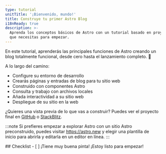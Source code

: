 ```yaml
---
type: tutorial
unitTitle: '¡Bienvenido, mundo!'
title: Construye tu primer Astro Blog
i18nReady: true
description: >-
  Aprenda los conceptos básicos de Astro con un tutorial basado en proyectos. Todos los conocimientos
  que necesitas para empezar.
---
```



<Lede> En este tutorial, aprenderás las principales funciones de Astro creando un blog totalmente funcional, desde cero hasta el lanzamiento completo. 🚀 </Lede>

A lo largo del camino: 
- Configure su entorno de desarrollo 
- Crearás páginas y entradas de blog para tu sitio web
- Construido con componentes Astro
- Consulta y trabajo con archivos locales
- Añada interactividad a su sitio web 
- Despliegue de su sitio en la web

¿Quieres una vista previa de lo que vas a construir? Puedes ver el proyecto final en [GitHub](https://github.com/withastro/blog-tutorial-demo) o [StackBlitz](https://stackblitz.com/github/withastro/blog-tutorial-demo/tree/complete?file=src%2Fpages%2Findex.astro).

:::note
Si prefieres empezar a explorar Astro con un sitio Astro preconstruido, puedes visitar https://astro.new y elegir una plantilla de inicio para abrirla y editarla en un editor en línea.
::: 


<Box icon="check-list">
## Checklist

<Checklist>
- [ ] ¡Tiene muy buena pinta! ¡Estoy listo para empezar!
</Checklist>
</Box>
